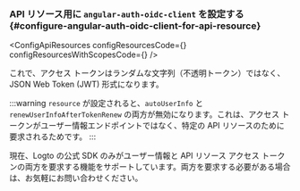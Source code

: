 

### API リソース用に `angular-auth-oidc-client` を設定する \{#configure-angular-auth-oidc-client-for-api-resource}

<ApiResourcesDescription />

<ConfigApiResources
  configResourcesCode={<ConfigResourcesCode />}
  configResourcesWithScopesCode={<ConfigResourcesWithScopesCode />}
/>

これで、アクセス トークンはランダムな文字列（不透明トークン）ではなく、JSON Web Token (JWT) 形式になります。

:::warning
`resource` が設定されると、`autoUserInfo` と `renewUserInfoAfterTokenRenew` の両方が無効になります。これは、アクセス トークンがユーザー情報エンドポイントではなく、特定の API リソースのために要求されるためです。
:::

現在、Logto の公式 SDK のみがユーザー情報と API リソース アクセス トークンの両方を要求する機能をサポートしています。両方を要求する必要がある場合は、お気軽にお問い合わせください。

